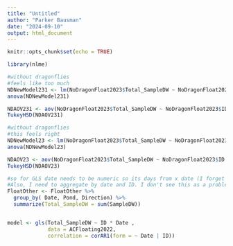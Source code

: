 ```yaml
---
title: "Untitled"
author: "Parker Bausman"
date: "2024-09-10"
output: html_document
---
```


```r
knitr::opts_chunk$set(echo = TRUE)
```

```r
library(nlme)

```


```r
#without dragonflies 
#feels like too much 
NDNewModel231 <- lm(NoDragonFloat2023$Total_SampleDW ~ NoDragonFloat2023$ID * NoDragonFloat2023$Date * NoDragonFloat2023$Pond )
anova(NDNewModel231)

NDAOV231 <- aov(NoDragonFloat2023$Total_SampleDW ~ NoDragonFloat2023$ID * NoDragonFloat2023$Date * NoDragonFloat2023$Pond)
TukeyHSD(NDAOV231)
```

```r
#without dragonflies 
#this feels right 
NDNewModel23 <- lm(NoDragonFloat2023$Total_SampleDW ~ NoDragonFloat2023$ID * NoDragonFloat2023$Date + NoDragonFloat2023$Pond)
anova(NDNewModel23)

NDAOV23 <- aov(NoDragonFloat2023$Total_SampleDW ~ NoDragonFloat2023$ID * NoDragonFloat2023$Date + NoDragonFloat2023$Pond)
TukeyHSD(NDAOV23)
```

```r
#so for GLS date needs to be numeric so its days from x date (I forget the actual date)
#Also, I need to aggregate by date and ID. I don't see this as a problem 
FloatOther <- FloatOther %>%
  group_by( Date, Pond, Direction) %>%
  summarize(Total_SampleDW = sum(SampleDW))


model <- gls(Total_SampleDW ~ ID * Date , 
             data = ACFloating2022, 
             correlation = corAR1(form = ~ Date | ID))
```

